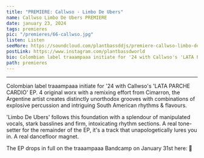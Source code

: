 ---
title: "PREMIERE: Callwso - Limbo De Ubers"
name: Callwso Limbo De Ubers PREMIERE
date: january 23, 2024
tags: premieres
pic: "/premieres/66-callwso.jpg"
listen: Listen
seeMore: https://soundcloud.com/plantbassddjs/premiere-callwso-limbo-de-ubers
postLink: https://www.instagram.com/plantbassdworld
bio: Colombian label traaampaaa initiate for '24 with Callwso's 'LATA PARCHE CARDIO' EP. 4 original worx with a remixing effort from Cimarron
path: premieres
---

<SoundCloud
  url="https://soundcloud.com/plantbassddjs/premiere-callwso-limbo-de-ubers"
  name="Limbo De Ubers"
/>

<hr />

Colombian label traaampaaa initiate for '24 with Callwso's 'LATA PARCHE CARDIO' EP. 4 original worx with a remixing effort from Cimarron, the Argentine artist creates distinctly unorthodox grooves with combinations of explosive percussion and intriguing South American rhythms & flavours.

'Limbo De Ubers' follows this foundation with a splendour of manipulated vocals, stark basslines and firm, intoxicating rhythm sections. A real tone-setter for the remainder of the EP, it's a track that unapologetically lures you in. A real dancefloor magnet.

The EP drops in full on the traaampaaa Bandcamp on January 31st here: <HoverLink url="https://traaampaaa.bandcamp.com/album/lata-parche-cardio" external /> 🌱
